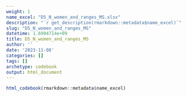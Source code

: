 ```yaml
---
weight: 1
name_excel: "D5_N_women_and_ranges_MS.xlsx"
description: "`r get_description(rmarkdown::metadata$name_excel)`"
slug: "D5_N_women_and_ranges_MS"
datetime: 1.6994714e+09
title: D5_N_women_and_ranges_MS
author: ''
date: '2023-11-08'
categories: []
tags: []
archetype: codebook
output: html_document
---
```


```r
html_codebook(rmarkdown::metadata$name_excel)
```
